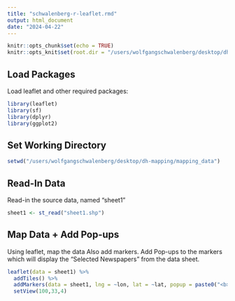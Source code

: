 ```yaml
---
title: "schwalenberg-r-leaflet.rmd"
output: html_document
date: "2024-04-22"
---
```


```r
knitr::opts_chunk$set(echo = TRUE)
knitr::opts_knit$set(root.dir = "/users/wolfgangschwalenberg/desktop/dh-mapping/mapping_data")
```

## Load Packages

Load leaflet and other required packages:

```r
library(leaflet)
library(sf)     
library(dplyr)   
library(ggplot2)
```


## Set Working Directory

```r
setwd("/users/wolfgangschwalenberg/desktop/dh-mapping/mapping_data")
```


## Read-In Data

Read-in the source data, named "sheet1"

```r
sheet1 <- st_read("sheet1.shp")
```

## Map Data + Add Pop-ups

Using leaflet, map the data
Also add markers.
Add Pop-ups to the markers which will display the "Selected Newspapers" from the data sheet.

```r
leaflet(data = sheet1) %>%
  addTiles() %>%
  addMarkers(data = sheet1, lng = ~lon, lat = ~lat, popup = paste0("<b>Selected Newspapers:</b> ", sheet1$newspapers)) %>%
  setView(100,33,4)
```





